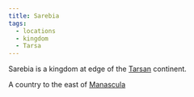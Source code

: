 ```yaml
---
title: Sarebia
tags:
  - locations
  - kingdom
  - Tarsa
---
```



Sarebia is a kingdom at edge of the [Tarsan](./tarsa.mdx) continent.

A country to the east of [Manascula](./manascula.mdx)
